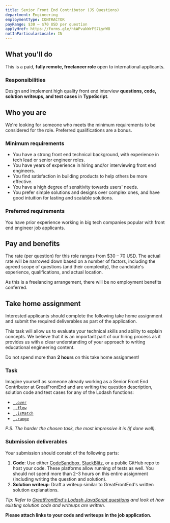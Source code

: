 ```yaml
---
title: Senior Front End Contributor (JS Questions)
department: Engineering
employmentType: CONTRACTOR
payRange: $30 – $70 USD per question
applyHref: https://forms.gle/hkWPvakWrFS7LynW8
notInParticularLocale: IN
---
```


## What you'll do

This is a paid, **fully remote, freelancer role** open to international applicants.

### Responsibilities

Design and implement high quality front end interview **questions, code, solution writeups, and test cases** in **TypeScript**.

## Who you are

We're looking for someone who meets the minimum requirements to be considered for the role. Preferred qualifications are a bonus.

### Minimum requirements

- You have a strong front end technical background, with experience in tech lead or senior engineer roles.
- You have years of experience in hiring and/or interviewing front end engineers.
- You find satisfaction in building products to help others be more effective.
- You have a high degree of sensitivity towards users' needs.
- You prefer simple solutions and designs over complex ones, and have good intuition for lasting and scalable solutions.

### Preferred requirements

You have prior experience working in big tech companies popular with front end engineer job applicants.

## Pay and benefits

The rate (per question) for this role ranges from $30 – 70 USD. The actual rate will be narrowed down based on a number of factors, including the agreed scope of questions (and their complexity), the candidate's experience, qualifications, and actual location.

As this is a freelancing arrangement, there will be no employment benefits conferred.

<div className="border border-neutral-200 dark:border-neutral-700 px-8 rounded-lg">

## Take home assignment

Interested applicants should complete the following take home assignment and submit the required deliverables as part of the application.

This task will allow us to evaluate your technical skills and ability to explain concepts. We believe that it is an important part of our hiring process as it provides us with a clear understanding of your approach to writing educational engineering content.

Do not spend more than **2 hours** on this take home assignment!

### Task

Imagine yourself as someone already working as a Senior Front End Contributor at GreatFrontEnd and are writing the question description, solution code and test cases for any of the Lodash functions:

- [`_.over`](https://lodash.com/docs/4.17.15#over)
- [`_.flow`](https://lodash.com/docs/4.17.15#flow)
- [`_.isMatch`](https://lodash.com/docs/4.17.15#isMatch)
- [`_.range`](https://lodash.com/docs/4.17.15#range)

_P.S. The harder the chosen task, the most impressive it is (if done well)._

### Submission deliverables

Your submission should consist of the following parts:

1. **Code**: Use either [CodeSandbox](https://codesandbox.io/), [StackBlitz](https://stackblitz.com/), or a public GitHub repo to host your code. These platforms allow running of tests as well. You should not spend more than 2–3 hours on this entire assignment (including writing the question and solution).
2. **Solution writeup**: Draft a writeup similar to GreatFrontEnd's written solution explanations.

_Tip: Refer to [GreatFrontEnd's Lodash JavaScript questions](https://www.greatfrontend.com/focus-areas/lodash) and look at how existing solution code and writeups are written._

**Please attach links to your code and writeups in the job application.**

</div>
